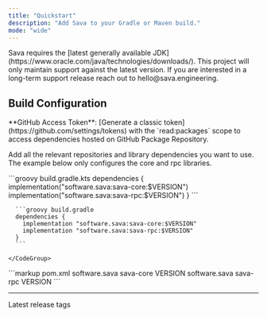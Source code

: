 ```yaml
---
title: "Quickstart"
description: "Add Sava to your Gradle or Maven build."
mode: "wide"
---
```


<Info>
    Sava requires the [latest generally available JDK](https://www.oracle.com/java/technologies/downloads/).
    This project will only maintain support against the latest version.
    If you are interested in a long-term support release reach out to hello@sava.engineering.
</Info>

## Build Configuration

<Info>
  **GitHub Access Token**: [Generate a classic token](https://github.com/settings/tokens) with the `read:packages` scope to access
  dependencies hosted on GitHub Package Repository.
</Info>

Add all the relevant repositories and library dependencies you want to use. The example below only configures the core and rpc libraries.

<Tabs>
  <Tab title="Gradle">
    <CodeGroup>
      ```groovy build.gradle.kts
      dependencies {
        implementation("software.sava:sava-core:$VERSION")
        implementation("software.sava:sava-rpc:$VERSION")
      }
      ```

      ```groovy build.gradle
      dependencies {
        implementation "software.sava:sava-core:$VERSION"
        implementation "software.sava:sava-rpc:$VERSION"
      }
      ```

    </CodeGroup>
  </Tab>

  <Tab title="Maven">
      ```markup pom.xml
      <dependencies>
          <dependency>
              <groupId>software.sava</groupId>
              <artifactId>sava-core</artifactId>
              <version>VERSION</version>
          </dependency>
          <dependency>
              <groupId>software.sava</groupId>
              <artifactId>sava-rpc</artifactId>
              <version>VERSION</version>
          </dependency>
      </dependencies>
      ```
  </Tab>
</Tabs>

---

<Card title="Version Tags" icon="tags" horizontal={true} href="https://github.com/sava-software/sava/tags">
  Latest release tags
</Card>
